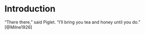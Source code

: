 
# Introduction

"There there," said Piglet. "I’ll bring you tea and honey until you do.” [@Milne1926]

